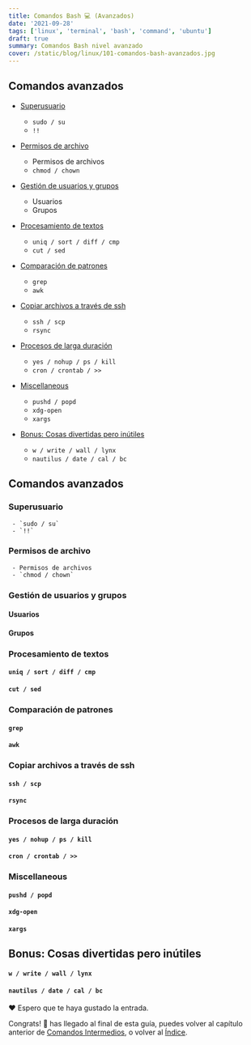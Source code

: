 ```yaml
---
title: Comandos Bash 💻 (Avanzados)
date: '2021-09-28'
tags: ['linux', 'terminal', 'bash', 'command', 'ubuntu']
draft: true
summary: Comandos Bash nivel avanzado
cover: /static/blog/linux/101-comandos-bash-avanzados.jpg
---
```


<section>

## Comandos avanzados

- [Superusuario](/blog/linux/101-comandos-bash-avanzados/#superusuario)
  - `sudo / su`
  - `!!`
- [Permisos de archivo](/blog/linux/101-comandos-bash-avanzados/#permisos)
  - Permisos de archivos
  - `chmod / chown`
- [Gestión de usuarios y grupos](/blog/linux/101-comandos-bash-avanzados/#gestion)
  - Usuarios
  - Grupos
- [Procesamiento de textos](/blog/linux/101-comandos-bash-avanzados/#texto)
  - `uniq / sort / diff / cmp`
  - `cut / sed`
- [Comparación de patrones](/blog/linux/101-comandos-bash-avanzados/#patrones)
  - `grep`
  - `awk`
- [Copiar archivos a través de ssh](/blog/linux/101-comandos-bash-avanzados/#ssh)
  - `ssh / scp`
  - `rsync`
- [Procesos de larga duración](/blog/linux/101-comandos-bash-avanzados/#procesos-largos)
  - `yes / nohup / ps / kill`
  - `cron / crontab / >>`
- [Miscellaneous](/blog/linux/101-comandos-bash-avanzados/#misc-avanzados)

  - `pushd / popd`
  - `xdg-open`
  - `xargs`

- [Bonus: Cosas divertidas pero inútiles](/blog/linux/101-comandos-bash-avanzados/#cosas-divertidas)
  - `w / write / wall / lynx`
  - `nautilus / date / cal / bc`

</section>

<section id="avanzados">

## Comandos avanzados

<article id="superusuario">

### Superusuario

     - `sudo / su`
     - `!!`

</article>
<article id="permisos">

### Permisos de archivo

     - Permisos de archivos
     - `chmod / chown`

</article>
<article id="gestion">

### Gestión de usuarios y grupos

#### Usuarios

#### Grupos

</article>
<article id="texto">

### Procesamiento de textos

#### `uniq / sort / diff / cmp`

#### `cut / sed`

</article>
<article id="patrones">

### Comparación de patrones

#### `grep`

#### `awk`

</article>
<article id="ssh">

### Copiar archivos a través de ssh

#### `ssh / scp`

#### `rsync`

</article>
<article id="procesos-largos">

### Procesos de larga duración

#### `yes / nohup / ps / kill`

#### `cron / crontab / >>`

</article>
<article id="misc-avanzados">

### Miscellaneous

#### `pushd / popd`

#### `xdg-open`

#### `xargs`

</article>

</section>

<section id="cosas-divertidas">

## Bonus: Cosas divertidas pero inútiles

#### `w / write / wall / lynx`

#### `nautilus / date / cal / bc`

</section>

❤️ Espero que te haya gustado la entrada.

Congrats! 🎊 has llegado al final de esta guía, puedes volver al capítulo anterior de [Comandos Intermedios](/blog/linux/101-comandos-bash-intermedios), o volver al [Índice](/blog/linux/101-comandos-bash).
